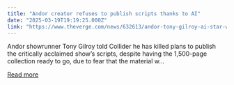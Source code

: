 ```yaml
---
title: "Andor creator refuses to publish scripts thanks to AI"
date: "2025-03-19T19:19:25.000Z"
link: "https://www.theverge.com/news/632613/andor-tony-gilroy-ai-star-wars-training-copyright"
---
```


Andor showrunner Tony Gilroy told Collider he has killed plans to publish the critically acclaimed show’s scripts, despite having the 1,500-page collection ready to go, due to fear that the material w...

[Read more](https://www.theverge.com/news/632613/andor-tony-gilroy-ai-star-wars-training-copyright)
